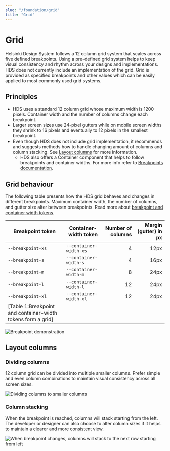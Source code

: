 ```yaml
---
slug: "/foundation/grid"
title: "Grid"
---
```



# Grid

<LeadParagraph>
  Helsinki Design System follows a 12 column grid system that scales across five defined breakpoints. Using a pre-defined grid system helps to keep visual consistency and rhythm across your designs and implementations.
</LeadParagraph>

<Notification label="Note about HDS Grid values!" className="siteNotification">
  HDS does not currently include an implementation of the grid. Grid is provided as specified breakpoints and other values which can be easily applied to most commonly used grid systems.
</Notification>

## Principles

- HDS uses a standard 12 column grid whose maximum width is 1200 pixels. Container width and the number of columns change each breakpoint.
- Larger screen sizes use 24-pixel gutters while on mobile screen widths they shrink to 16 pixels and eventually to 12 pixels in the smallest breakpoint.
- Even though HDS does not include grid implementation, it recommends and suggests methods how to handle changing amount of columns and column stacking. See [Layout columns](/guidelines/grid#layout-columns) for more information.
  - HDS also offers a Container component that helps to follow breakpoints and container widths. For more info refer to [Breakpoints documentation](/elements/design-tokens/breakpoints).

## Grid behaviour

The following table presents how the HDS grid behaves and changes in different breakpoints. Maximum container width, the number of columns, and gutter size alter between breakpoints. Read more about [breakpoint and container width tokens](/design-tokens/breakpoints#tokens).

Breakpoint token  | Container-width token   | Number of columns | Margin (gutter) in px
----------------- |------------------------ |-----------------: |----------------------:
`--breakpoint-xs` | `--container-width-xs`  | 4                 | 12px
`--breakpoint-s`  | `--container-width-s`   | 4                 | 16px
`--breakpoint-m`  | `--container-width-m`   | 8                 | 24px
`--breakpoint-l`  | `--container-width-l`   | 12                | 24px
`--breakpoint-xl` | `--container-width-xl`  | 12                | 24px
[Table 1:Breakpoint and container-width tokens form a grid]|

<Image src="../../images/guidelines/grid-breakpoint-demonstration.png" alt="Breakpoint demonstration" style="max-width:100%" viewable/>

## Layout columns

### Dividing columns

12 column grid can be divided into multiple smaller columns. Prefer simple and even column combinations to maintain visual consistency across all screen sizes.

<Image src="../../images/guidelines/grid-layout-columns.png" alt="Dividing columns to smaller columns" style="max-width:100%" viewable/>

### Column stacking

When the breakpoint is reached, columns will stack starting from the left. The developer or designer can also choose to alter column sizes if it helps to maintain a clearer and more consistent view.

<Image src="../../images/guidelines/grid-column-stacking.png" alt="When breakpoint changes, columns will stack to the next row starting from left" style="max-width:100%" viewable/>
